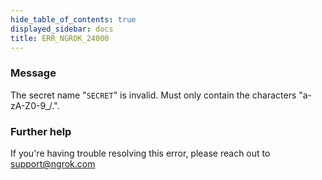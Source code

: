 ```yaml
---
hide_table_of_contents: true
displayed_sidebar: docs
title: ERR_NGROK_24000
---
```


### Message

The secret name "`SECRET`" is invalid. Must only contain the characters "a-zA-Z0-9\_/.".

<ErrorDetails />

### Further help

If you're having trouble resolving this error, please reach out to [support@ngrok.com](mailto:support@ngrok.com?subject=Help%20with%20ERR_NGROK_24000)
